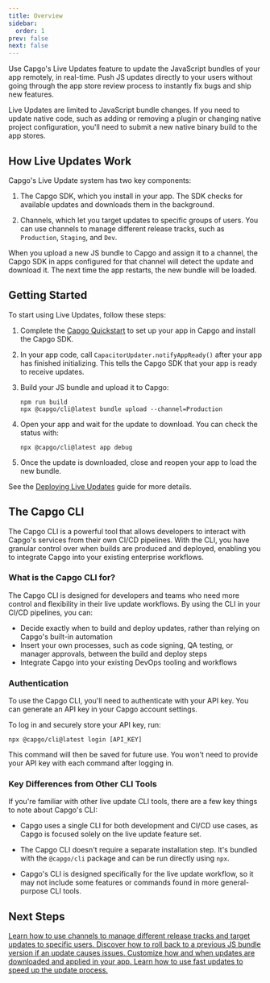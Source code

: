```yaml
---
title: Overview
sidebar:
  order: 1
prev: false
next: false
---
```



Use Capgo's Live Updates feature to update the JavaScript bundles of your app remotely, in real-time. Push JS updates directly to your users without going through the app store review process to instantly fix bugs and ship new features.

<Aside>

Live Updates are limited to JavaScript bundle changes. If you need to update native code, such as adding or removing a plugin or changing native project configuration, you'll need to submit a new native binary build to the app stores.

</Aside>

## How Live Updates Work

Capgo's Live Update system has two key components:

1. The Capgo SDK, which you install in your app. The SDK checks for available updates and downloads them in the background.

2. Channels, which let you target updates to specific groups of users. You can use channels to manage different release tracks, such as `Production`, `Staging`, and `Dev`.

When you upload a new JS bundle to Capgo and assign it to a channel, the Capgo SDK in apps configured for that channel will detect the update and download it. The next time the app restarts, the new bundle will be loaded.

## Getting Started

To start using Live Updates, follow these steps:

<Steps>

1. Complete the [Capgo Quickstart](/docs/getting-started/quickstart) to set up your app in Capgo and install the Capgo SDK.

2. In your app code, call `CapacitorUpdater.notifyAppReady()` after your app has finished initializing. This tells the Capgo SDK that your app is ready to receive updates.

3. Build your JS bundle and upload it to Capgo:
   ```shell
   npm run build
   npx @capgo/cli@latest bundle upload --channel=Production 
   ```

4. Open your app and wait for the update to download. You can check the status with:
   ```shell
   npx @capgo/cli@latest app debug
   ```

5. Once the update is downloaded, close and reopen your app to load the new bundle.

</Steps>

See the [Deploying Live Updates](/docs/getting-started/deploy) guide for more details.

## The Capgo CLI

The Capgo CLI is a powerful tool that allows developers to interact with Capgo's services from their own CI/CD pipelines. With the CLI, you have granular control over when builds are produced and deployed, enabling you to integrate Capgo into your existing enterprise workflows.

### What is the Capgo CLI for?

The Capgo CLI is designed for developers and teams who need more control and flexibility in their live update workflows. By using the CLI in your CI/CD pipelines, you can:

- Decide exactly when to build and deploy updates, rather than relying on Capgo's built-in automation
- Insert your own processes, such as code signing, QA testing, or manager approvals, between the build and deploy steps
- Integrate Capgo into your existing DevOps tooling and workflows

### Authentication

To use the Capgo CLI, you'll need to authenticate with your API key. You can generate an API key in your Capgo account settings.

To log in and securely store your API key, run:

```shell
npx @capgo/cli@latest login [API_KEY]
```

This command will then be saved for future use. You won't need to provide your API key with each command after logging in.

### Key Differences from Other CLI Tools

If you're familiar with other live update CLI tools, there are a few key things to note about Capgo's CLI:

- Capgo uses a single CLI for both development and CI/CD use cases, as Capgo is focused solely on the live update feature set.

- The Capgo CLI doesn't require a separate installation step. It's bundled with the `@capgo/cli` package and can be run directly using `npx`.

- Capgo's CLI is designed specifically for the live update workflow, so it may not include some features or commands found in more general-purpose CLI tools.

## Next Steps

<CardGrid stagger>
  <a href="/docs/live-updates/channels/">
    <Card title="Channels" icon="bars">
      Learn how to use channels to manage different release tracks and target updates to specific users.
    </Card>
  </a>

  <a href="/docs/live-updates/rollbacks/">
    <Card title="Rollbacks" icon="left-arrow">
      Discover how to roll back to a previous JS bundle version if an update causes issues.
    </Card>
  </a>

  <a href="/docs/live-updates/update-behavior/">
    <Card title="Update Behavior" icon="setting">
      Customize how and when updates are downloaded and applied in your app.  
    </Card>
  </a>
  <a href="/docs/live-updates/differentials/">
    <Card title="Fast Updates" icon="starlight">
      Learn how to use fast updates to speed up the update process.
    </Card>
  </a>
</CardGrid>
